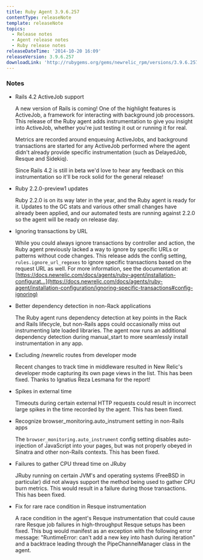 ```yaml
---
title: Ruby Agent 3.9.6.257
contentType: releaseNote
template: releaseNote
topics:
  - Release notes
  - Agent release notes
  - Ruby release notes
releaseDateTime: '2014-10-20 16:09'
releaseVersion: 3.9.6.257
downloadLink: 'http://rubygems.org/gems/newrelic_rpm/versions/3.9.6.257'
---
```


### Notes

* Rails 4.2 ActiveJob support

  A new version of Rails is coming! One of the highlight features is ActiveJob, a framework for interacting with background job processors. This release of the Ruby agent adds instrumentation to give you insight into ActiveJob, whether you're just testing it out or running it for real.

  Metrics are recorded around enqueuing ActiveJobs, and background transactions are started for any ActiveJob performed where the agent didn't already provide specific instrumentation (such as DelayedJob, Resque and Sidekiq).

  Since Rails 4.2 is still in beta we'd love to hear any feedback on this instrumentation so it'll be rock solid for the general release!
* Ruby 2.2.0-preview1 updates

  Ruby 2.2.0 is on its way later in the year, and the Ruby agent is ready for it. Updates to the GC stats and various other small changes have already been applied, and our automated tests are running against 2.2.0 so the agent will be ready on release day.
* Ignoring transactions by URL

  While you could always ignore transactions by controller and action, the Ruby agent previously lacked a way to ignore by specific URLs or patterns without code changes. This release adds the config setting, `rules.ignore_url_regexes` to ignore specific transactions based on the request URL as well. For more information, see the documentation at: [https://docs.newrelic.com/docs/agents/ruby-agent/installation-configurat...](https://docs.newrelic.com/docs/agents/ruby-agent/installation-configuration/ignoring-specific-transactions#config-ignoring)
* Better dependency detection in non-Rack applications

  The Ruby agent runs dependency detection at key points in the Rack and Rails lifecycle, but non-Rails apps could occasionally miss out instrumenting late loaded libraries. The agent now runs an additional dependency detection during manual_start to more seamlessly install instrumentation in any app.
* Excluding /newrelic routes from developer mode

  Recent changes to track time in middleware resulted in New Relic's developer mode capturing its own page views in the list. This has been fixed. Thanks to Ignatius Reza Lesmana for the report!
* Spikes in external time

  Timeouts during certain external HTTP requests could result in incorrect large spikes in the time recorded by the agent. This has been fixed.
* Recognize browser_monitoring.auto_instrument setting in non-Rails apps

  The `browser_monitoring.auto_instrument` config setting disables auto-injection of JavaScript into your pages, but was not properly obeyed in Sinatra and other non-Rails contexts. This has been fixed.
* Failures to gather CPU thread time on JRuby

  JRuby running on certain JVM's and operating systems (FreeBSD in particular) did not always support the method being used to gather CPU burn metrics. This would result in a failure during those transactions. This has been fixed.
* Fix for rare race condition in Resque instrumentation

  A race condition in the agent's Resque instrumentation that could cause rare Resque job failures in high-throughput Resque setups has been fixed. This bug would manifest as an exception with the following error message: "RuntimeError: can't add a new key into hash during iteration" and a backtrace leading through the PipeChannelManager class in the agent.

